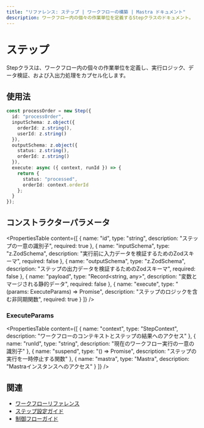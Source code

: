 ```yaml
---
title: "リファレンス: ステップ | ワークフローの構築 | Mastra ドキュメント"
description: ワークフロー内の個々の作業単位を定義するStepクラスのドキュメント。
---
```

# ステップ

Stepクラスは、ワークフロー内の個々の作業単位を定義し、実行ロジック、データ検証、および入出力処理をカプセル化します。

## 使用法

```typescript
const processOrder = new Step({
  id: "processOrder",
  inputSchema: z.object({
    orderId: z.string(),
    userId: z.string()
  }),
  outputSchema: z.object({
    status: z.string(),
    orderId: z.string()
  }),
  execute: async ({ context, runId }) => {
    return {
      status: "processed",
      orderId: context.orderId
    };
  }
});
```

## コンストラクターパラメータ

<PropertiesTable
  content={[
    {
      name: "id",
      type: "string",
      description: "ステップの一意の識別子",
      required: true
    },
    {
      name: "inputSchema",
      type: "z.ZodSchema",
      description: "実行前に入力データを検証するためのZodスキーマ",
      required: false
    },
    {
      name: "outputSchema",
      type: "z.ZodSchema",
      description: "ステップの出力データを検証するためのZodスキーマ",
      required: false
    },
    {
      name: "payload",
      type: "Record<string, any>",
      description: "変数とマージされる静的データ",
      required: false
    },
    {
      name: "execute",
      type: "(params: ExecuteParams) => Promise<any>",
      description: "ステップのロジックを含む非同期関数",
      required: true
    }
  ]}
/>

### ExecuteParams

<PropertiesTable
  content={[
    {
      name: "context",
      type: "StepContext",
      description: "ワークフローのコンテキストとステップの結果へのアクセス"
    },
    {
      name: "runId",
      type: "string",
      description: "現在のワークフロー実行の一意の識別子"
    },
    {
      name: "suspend",
      type: "() => Promise<void>",
      description: "ステップの実行を一時停止する関数"
    },
    {
      name: "mastra",
      type: "Mastra",
      description: "Mastraインスタンスへのアクセス"
    }
  ]}
/>

## 関連

- [ワークフローリファレンス](./workflow.mdx)
- [ステップ設定ガイド](../../workflows/steps.mdx)
- [制御フローガイド](../../workflows/control-flow.mdx)
```
